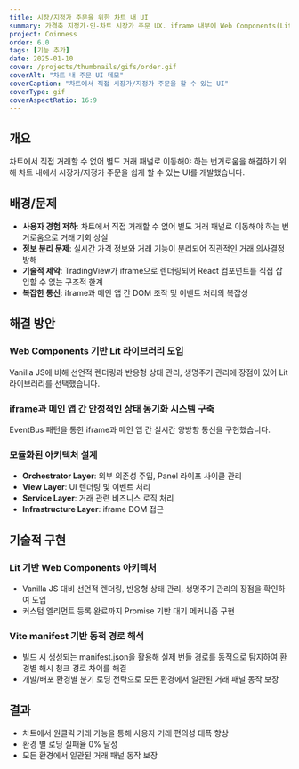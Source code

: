 ```yaml
---
title: 시장/지정가 주문을 위한 차트 내 UI
summary: 가격축 지정가·인-차트 시장가 주문 UX. iframe 내부에 Web Components(Lit) 삽입, 번들 URL 동적 로딩 아키텍처 설계.
project: Coinness
order: 6.0
tags: [기능 추가]
date: 2025-01-10
cover: /projects/thumbnails/gifs/order.gif
coverAlt: "차트 내 주문 UI 데모"
coverCaption: "차트에서 직접 시장가/지정가 주문을 할 수 있는 UI"
coverType: gif
coverAspectRatio: 16:9
---
```


## 개요

차트에서 직접 거래할 수 없어 별도 거래 패널로 이동해야 하는 번거로움을 해결하기 위해 차트 내에서 시장가/지정가 주문을 쉽게 할 수 있는 UI를 개발했습니다.

## 배경/문제

- **사용자 경험 저하**: 차트에서 직접 거래할 수 없어 별도 거래 패널로 이동해야 하는 번거로움으로 거래 기회 상실
- **정보 분리 문제**: 실시간 가격 정보와 거래 기능이 분리되어 직관적인 거래 의사결정 방해
- **기술적 제약**: TradingView가 iframe으로 렌더링되어 React 컴포넌트를 직접 삽입할 수 없는 구조적 한계
- **복잡한 통신**: iframe과 메인 앱 간 DOM 조작 및 이벤트 처리의 복잡성

## 해결 방안

### Web Components 기반 Lit 라이브러리 도입

Vanilla JS에 비해 선언적 렌더링과 반응형 상태 관리, 생명주기 관리에 장점이 있어 Lit 라이브러리를 선택했습니다.

### iframe과 메인 앱 간 안정적인 상태 동기화 시스템 구축

EventBus 패턴을 통한 iframe과 메인 앱 간 실시간 양방향 통신을 구현했습니다.

### 모듈화된 아키텍처 설계

- **Orchestrator Layer**: 외부 의존성 주입, Panel 라이프 사이클 관리
- **View Layer**: UI 렌더링 및 이벤트 처리
- **Service Layer**: 거래 관련 비즈니스 로직 처리
- **Infrastructure Layer**: iframe DOM 접근

## 기술적 구현

### Lit 기반 Web Components 아키텍처

- Vanilla JS 대비 선언적 렌더링, 반응형 상태 관리, 생명주기 관리의 장점을 확인하여 도입
- 커스텀 엘리먼트 등록 완료까지 Promise 기반 대기 메커니즘 구현

### Vite manifest 기반 동적 경로 해석

- 빌드 시 생성되는 manifest.json을 활용해 실제 번들 경로를 동적으로 탐지하여 환경별 해시 청크 경로 차이를 해결
- 개발/배포 환경별 분기 로딩 전략으로 모든 환경에서 일관된 거래 패널 동작 보장

## 결과

- 차트에서 원클릭 거래 가능을 통해 사용자 거래 편의성 대폭 향상
- 환경 별 로딩 실패율 0% 달성
- 모든 환경에서 일관된 거래 패널 동작 보장
